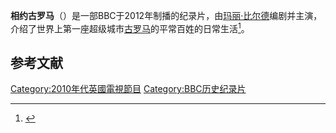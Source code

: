 {{Infobox television
| name                = Meet the Romans with Mary Beard
| image                    = 
| image_alt                = 
| caption                  = 
| alt                      = Series titles chisled in stone
| alt_name              = 
| genre                    = [[纪录片|纪录片]]
| creator                  = 
| developer                = 
| writer                   = [[玛丽·比尔德|玛丽·比尔德]]
| director                 = Hugo MacGregor
| creative_director        = 
| presenter                = 玛丽·比尔德
| starring                 = 
| judges                   = 
| voices                   = 
| narrated                 = 
| theme_music_composer     = 
| opentheme                = 
| endtheme                 = 
| composer                 = Matt Winch<br>Andrew Hamilton
| country                  = 英国
| language                 = 英语
| num_seasons              = <!-- or num_series -->
| num_episodes             = 3
| list_episodes            = 
| executive_producer       = Cassian Harrison ([[BBC|BBC]])<br>Richard Bradley
| producer                 = Caterina Turroni
| editor                   = 
| location                 = 
| cinematography           = Prospero Bozzo<br>Doug Hartington<br>Ian Salvage
| camera                   = 
| runtime                  = 55–60分钟
| company                  = Lion Television A113 Media<br>BBC production
| distributor              = 
| network                  = 
| channel                  = [[BBC|BBC]]<!-- or network -->
| picture_format           = 
| audio_format             = 
| first_run                = 
| released                 = 
| first_aired              = {{Start date|2012|4|17|df=y}}
| last_aired               = {{End date|2012|5|1|df=y}}
| preceded_by              = 
| followed_by              = 
| related                  = 
| website                  = 
| website_title            = 
| production_website       = 
}}{{copyedit|time=2016-10-09T03:38:29+00:00}}
{{expand|time=2016-10-09T03:38:29+00:00}}
'''相约古罗马'''（{{lang-en|''Meet the Romans with Mary Beard''}}）是一部BBC于2012年制播的纪录片，由[[玛丽·比尔德|玛丽·比尔德]]编剧并主演，介绍了世界上第一座超级城市[[古罗马|古罗马]]的平常百姓的日常生活<ref>{{Cite web |url=http://www.bbc.co.uk/programmes/b01ghsjx |title=BBC official page |access-date=2016-10-06 |archive-date=2021-04-21 |archive-url=https://web.archive.org/web/20210421113436/https://www.bbc.co.uk/programmes/b01ghsjx |dead-url=no }}</ref>。

== 参考文献 ==
{{Reflist}}
[[Category:2010年代英國電視節目|Category:2010年代英國電視節目]]
[[Category:BBC历史纪录片|Category:BBC历史纪录片]]